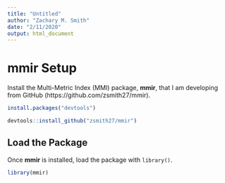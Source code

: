 ```yaml
---
title: "Untitled"
author: "Zachary M. Smith"
date: "2/11/2020"
output: html_document
---
```


# mmir Setup

Install the Multi-Metric Index (MMI) package, __mmir__, that I am developing from GitHub (https://github.com/zsmith27/mmir).

```r
install.packages("devtools")
```

```r
devtools::install_github("zsmith27/mmir")
```

## Load the Package

Once __mmir__ is installed, load the package with `library()`.
```r
library(mmir)
```
